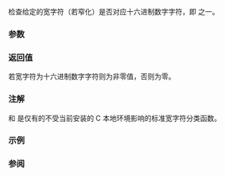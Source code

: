 {{cpp/title|iswxdigit}}
{{cpp/string/wide/navbar}}
{{ddcl|header=cwctype|
int iswxdigit( wint_t ch );
}}

检查给定的宽字符（若窄化）是否对应十六进制数字字符，即 {{tt|0123456789abcdefABCDEF}} 之一。

{{cpp/string/wide/wint_t args}}
===参数===
{{par begin}}
{{par|ch|宽字符}}
{{par end}}

===返回值===
若宽字符为十六进制数字字符则为非零值，否则为零。

===注解===
{{lc|std::iswdigit}} 和 {{tt|std::iswxdigit}} 是仅有的不受当前安装的 C 本地环境影响的标准宽字符分类函数。

===示例===
{{example
|code=
#include &lt;cwctype&gt;
#include &lt;iostream&gt;

int main()
{
    std::cout &lt;&lt; std::boolalpha
              &lt;&lt; (std::iswxdigit(L'a') != 0) &lt;&lt; ' '
              &lt;&lt; (std::iswxdigit(L'ä') != 0) &lt;&lt; '\n';
}
|output=
true false
}}

===参阅===
{{dsc begin}}
{{dsc inc|cpp/locale/dsc isxdigit}}
{{dsc inc|cpp/string/byte/dsc isxdigit}}
{{dsc see c|c/string/wide/iswxdigit}}
{{dsc end}}
{{cpp/string/character classes}}

{{langlinks|de|en|es|fr|it|ja|pt|ru}}